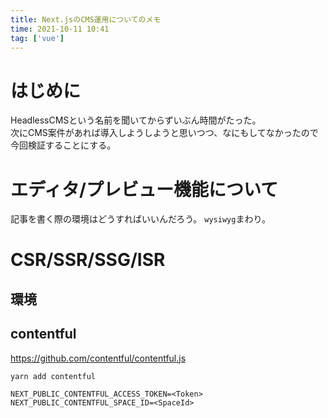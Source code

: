 ```yaml
---
title: Next.jsのCMS運用についてのメモ
time: 2021-10-11 10:41
tag: ['vue']
---
```


# はじめに

HeadlessCMSという名前を聞いてからずいぶん時間がたった。  
次にCMS案件があれば導入しようしようと思いつつ、なにもしてなかったので今回検証することにする。  

# エディタ/プレビュー機能について

記事を書く際の環境はどうすればいいんだろう。 `wysiwyg`まわり。


# CSR/SSR/SSG/ISR

## 環境

## contentful

https://github.com/contentful/contentful.js

```
yarn add contentful
```

```.env.local
NEXT_PUBLIC_CONTENTFUL_ACCESS_TOKEN=<Token>
NEXT_PUBLIC_CONTENTFUL_SPACE_ID=<SpaceId>
```

